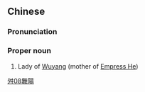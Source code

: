 {{also|舞阳君}}
==Chinese==
{{zh-forms|s=舞阳君|type=21}}

===Pronunciation===
{{zh-pron
|m=Wǔyáng Jūn
|cat=pn
}}

===Proper noun===
{{zh-proper noun}}

# Lady of [[w:Wuyang County|Wuyang]] (mother of [[w:Empress He (Ling)|Empress He]])

[[Category:zh:People in Romance of the Three Kingdoms|舛08舞陽]]
